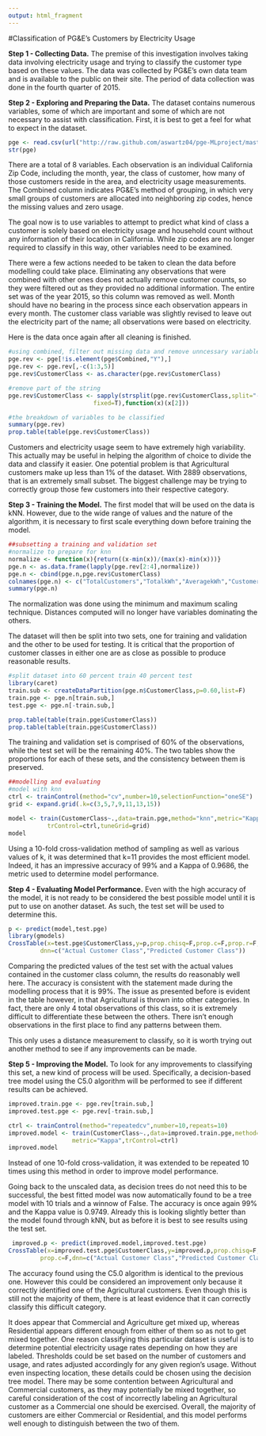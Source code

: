 ```yaml
---
output: html_fragment
---
```


#Classification of PG&E's Customers by Electricity Usage

**Step 1 - Collecting Data.**  The premise of this investigation involves taking data involving electricity usage and trying to classify the customer type based on these values.  The data was collected by PG&E's own data team and is available to the public on their site.  The period of data collection was done in the fourth quarter of 2015. 

**Step 2 - Exploring and Preparing the Data.**  The dataset contains numerous variables, some of which are important and some of which are not necessary to assist with classification.  First, it is best to get a feel for what to expect in the dataset. 

```r
pge <- read.csv(url("http://raw.github.com/aswartz04/pge-MLproject/master/PGE_2015_Q4_ElectricUsageByZip.csv"))
str(pge)
```

There are a total of 8 variables.  Each observation is an individual California Zip Code, including the month, year, the class of customer, how many of those customers reside in the area, and electricity usage measurements.  The Combined column indicates PG&E's method of grouping, in which very small groups of customers are allocated into neighboring zip codes, hence the missing values and zero usage.  

The goal now is to use variables to attempt to predict what kind of class a customer is solely based on electricity usage and household count without any information of their location in California.  While zip codes are no longer required to classify in this way, other variables need to be examined.  

There were a few actions needed to be taken to clean the data before modelling could take place.  Eliminating any observations that were combined with other ones does not actually remove customer counts, so they were filtered out as they provided no additional information.  The entire set was of the year 2015, so this column was removed as well.  Month should have no bearing in the process since each observation appears in every month.  The customer class variable was slightly revised to leave out the electricity part of the name; all observations were based on electricity.  

Here is the data once again after all cleaning is finished.  

```r
#using combined, filter out missing data and remove unncessary variables
pge.rev <- pge[!is.element(pge$Combined,"Y"),]
pge.rev <- pge.rev[,-c(1:3,5)]
pge.rev$CustomerClass <- as.character(pge.rev$CustomerClass)

#remove part of the string
pge.rev$CustomerClass <- sapply(strsplit(pge.rev$CustomerClass,split="- ",
				        fixed=T),function(x)(x[2]))

#the breakdown of variables to be classified
summary(pge.rev)
prop.table(table(pge.rev$CustomerClass))
```

Customers and electricity usage seem to have extremely high variability.  This actually may be useful in helping the algorithm of choice to divide the data and classify it easier.  One potential problem is that Agricultural customers make up less than 1% of the dataset.  With 2889 observations, that is an extremely small subset.  The biggest challenge may be trying to correctly group those few customers into their respective category. 

**Step 3 - Training the Model.**  The first model that will be used on the data is kNN.  However, due to the wide range of values and the nature of the algorithm, it is necessary to first scale everything down before training the model. 

```r
##subsetting a training and validation set
#normalize to prepare for knn
normalize <- function(x){return((x-min(x))/(max(x)-min(x)))}
pge.n <- as.data.frame(lapply(pge.rev[2:4],normalize))
pge.n <- cbind(pge.n,pge.rev$CustomerClass)
colnames(pge.n) <- c("TotalCustomers","TotalkWh","AveragekWh","CustomerClass")
summary(pge.n)
```

The normalization was done using the minimum and maximum scaling technique.  Distances computed will no longer have variables dominating the others.  

The dataset will then be split into two sets, one for training and validation and the other to be used for testing.  It is critical that the proportion of customer classes in either one are as close as possible to produce reasonable results.  

```r
#split dataset into 60 percent train 40 percent test
library(caret)
train.sub <- createDataPartition(pge.n$CustomerClass,p=0.60,list=F)
train.pge <- pge.n[train.sub,]
test.pge <- pge.n[-train.sub,]

prop.table(table(train.pge$CustomerClass))
prop.table(table(train.pge$CustomerClass))
```

The training and validation set is comprised of 60% of the observations, while the test set will be the remaining 40%.  The two tables show the proportions for each of these sets, and the consistency between them is preserved.  

```r
##modelling and evaluating
#model with knn
ctrl <- trainControl(method="cv",number=10,selectionFunction="oneSE")
grid <- expand.grid(.k=c(3,5,7,9,11,13,15))

model <- train(CustomerClass~.,data=train.pge,method="knn",metric="Kappa",
		   trControl=ctrl,tuneGrid=grid)
model
```

Using a 10-fold cross-validation method of sampling as well as various values of k, it was determined that k=11 provides the most efficient model.  Indeed, it has an impressive accuracy of 99% and a Kappa of 0.9686, the metric used to determine model performance.  

**Step 4 - Evaluating Model Performance.**  Even with the high accuracy of the model, it is not ready to be considered the best possible model until it is put to use on another dataset.  As such, the test set will be used to determine this.  

```r
p <- predict(model,test.pge)
library(gmodels)
CrossTable(x=test.pge$CustomerClass,y=p,prop.chisq=F,prop.c=F,prop.r=F,
	     dnn=c("Actual Customer Class","Predicted Customer Class"))
```

Comparing the predicted values of the test set with the actual values contained in the customer class column, the results do reasonably well here.  The accuracy is consistent with the statement made during the modelling process that it is 99%.  The issue as presented before is evident in the table however, in that Agricultural is thrown into other categories.  In fact, there are only 4 total observations of this class, so it is extremely difficult to differentiate these between the others.  There isn't enough observations in the first place to find any patterns between them.

This only uses a distance measurement to classify, so it is worth trying out another method to see if any improvements can be made. 

**Step 5 - Improving the Model.**  To look for any improvements to classifying this set, a new kind of process will be used.  Specifically, a decision-based tree model using the C5.0 algorithm will be performed to see if different results can be achieved. 

```r
improved.train.pge <- pge.rev[train.sub,]
improved.test.pge <- pge.rev[-train.sub,]

ctrl <- trainControl(method="repeatedcv",number=10,repeats=10)
improved.model <- train(CustomerClass~.,data=improved.train.pge,method="C5.0",
			      metric="Kappa",trControl=ctrl)
improved.model
```

Instead of one 10-fold cross-validation, it was extended to be repeated 10 times using this method in order to improve model performance.  

Going back to the unscaled data, as decision trees do not need this to be successful, the best fitted model was now automatically found to be a tree model with 10 trials and a winnow of False.  The accuracy is once again 99% and the Kappa value is 0.9749.  Already this is looking slightly better than the model found through kNN, but as before it is best to see results using the test set.   

```r
 improved.p <- predict(improved.model,improved.test.pge)
CrossTable(x=improved.test.pge$CustomerClass,y=improved.p,prop.chisq=F,
	     prop.c=F,dnn=c("Actual Customer Class","Predicted Customer Class"))
```

The accuracy found using the C5.0 algorithm is identical to the previous one.  However this could be considered an improvement only because it correctly identified one of the Agricultural customers.  Even though this is still not the majority of them, there is at least evidence that it can correctly classify this difficult category.  

It does appear that Commercial and Agriculture get mixed up, whereas Residential appears different enough from either of them so as not to get mixed together.  One reason classifying this particular dataset is useful is to determine potential electricity usage rates depending on how they are labeled.  Thresholds could be set based on the number of customers and usage, and rates adjusted accordingly for any given region's usage.  Without even inspecting location, these details could be chosen using the decision tree model.  There may be some contention between Agricultural and Commercial customers, as they may potentially be mixed together, so careful consideration of the cost of incorrectly labeling an Agricultural customer as a Commercial one should be exercised.  Overall, the majority of customers are either Commercial or Residential, and this model performs well enough to distinguish between the two of them.   